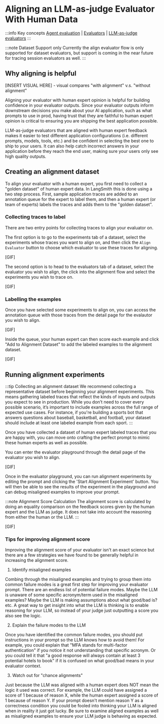 # Aligning an LLM-as-judge Evaluator With Human Data

:::info Key concepts
[Agent evaluation](../concepts#agents) | [Evaluators](../concepts#evaluators) | [LLM-as-judge evaluators](../concepts#llm-as-judge)
:::

:::note Dataset Support only
Currently the align evaluator flow is only supported for dataset evaluators, but support is coming in the near future for tracing session evaluators as well.
:::

## Why aligning is helpful

[INSERT VISUAL HERE] - visual compares "with alignment" v.s. "without alignment"

Aligning your evaluator with human expert opinion is helpful for building confidence in your evaluator outputs. Since your evaluator outputs inform downstream decisions you make about your AI application, such as
what prompts to use in prod, having trust that they are faithful to human expert opinion is critical to ensuring you are shipping the best application possible.

LLM-as-judge evaluators that are aligned with human expert feedback makes it easier to test different application configurations (i.e. different prompts, models, tools, etc.) and be confident in
selecting the best one to ship to your users. It can also help catch incorrect answers in your application before they reach the end user, making sure your users only see high quality
outputs.

## Creating an alignment dataset

To align your evaluator with a human expert, you first need to collect a "golden dataset" of human expert data. In LangSmith this is done using a two step process. First, sample
application traces are added to an annotation queue for the expert to label them, and then a human expert (or team of experts) labels the traces and adds them to the "golden dataset".

### Collecting traces to label

There are two entry points for collecting traces to align your evaluator on.

The first option is to go to the experiments tab of a dataset, select the experiments whose traces you want to align on, and then click the `Align Evaluator` button to choose which evaluator
to use these traces for aligning.

[GIF]

The second option is to head to the evaluators tab of a dataset, select the evaluator you wish to align, the click into the alignment flow and select the experiments you wish to trace on.

[GIF]

### Labelling the examples

Once you have selected some experiments to align on, you can access the annotation queue with those traces from the detail page for the evalautor you wish to align.

[GIF]

Inside the queue, your human expert can then score each example and click "Add to Alignment Dataset" to add the labeled examples to the alignment dataset.

[GIF]

## Running alignment experiments

:::tip Collecting an alignment dataset
We recommend collecting a representative dataset before beginning your alignment experiments. This means gathering labeled traces that reflect the kinds of inputs and outputs you 
expect to see in production. While you don’t need to cover every possible scenario, it’s important to include examples across the full range of expected use cases. For instance, 
if you're building a sports bot that answers questions about baseball, basketball, and football, your dataset should include at least one labeled example from each sport.
:::

Once you have collected a dataset of human expert labeled traces that you are happy with, you can move onto crafting the perfect prompt to mimic these human experts as well as possible.

You can enter the evaluator playground through the detail page of the evaluator you wish to align.

[GIF]

Once in the evaluator playground, you can run alignment experiments by editing the prompt and clicking the 'Start Alignment Experiment' button. You will then be able to see the 
results of the experiment in the playground and can debug misaligned examples to improve your prompt.

:::note Alignment Score Calculation
The alignment score is calculated by doing an equality comparison on the feedback scores given by the human expert and the LLM as judge. It does not take into account the reasoning
from either the human or the LLM.
:::

[GIF]

### Tips for improving alignment score

Improving the alignment score of your evaluator isn't an exact science but there are a few strategies we have found to be generally helpful in increasing the alignment score.

1. Identify misaligned examples

Combing through the misaligned examples and trying to group them into common failure modes is a great first step for improving your evaluator prompt. There are an endless list of
potential failure modes. Maybe the LLM is unaware of some specific acronym/term used in the misaligned examples? Maybe the LLM is making assumptions about what good/bad is? etc.
A great way to get insight into what the LLM is thinking is to enable reasoning for your LLM, so instead of your judge just outputting a score you also see the logic.

2. Explain the failure modes to the LLM

Once you have identified the common failure modes, you should put instructions in your prompt so the LLM knows how to avoid them! For example, you could explain that "MFA stands for
multi-factor authentication" if you notice it not understanding that specific acronym. Or you could tell it that "a good response will always contain at least 3 potential hotels to book"
if it is confused on what good/bad means in your evaluator context.

3. Watch out for "chance alignments"

Just because the LLM was aligned with a human expert does NOT mean the logic it used was correct. For example, the LLM could have assigned a score of 1 because of reason X, 
while the human expert assigned a score of 1 because of reason Y. If your prompt doesn't mention reason Y as a correctness condition you could be fooled into thinking your LLM
is aligned when in reality it just got lucky. Be sure to examine aligned examples as well as misaligned examples to ensure your LLM judge is behaving as expected.